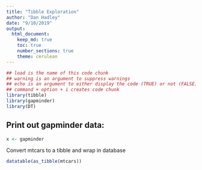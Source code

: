 ```yaml
---
title: "Tibble Exploration"
author: "Dan Hadley"
date: "9/10/2019"
output: 
  html_document:
    keep_md: true
    toc: true
    number_sections: true
    theme: cerulean
---
```


```r
## load is the name of this code chunk
## warning is an argument to suppress warnings
## echo is an argument to either display the code (TRUE) or not (FALSE) in the document
## command + option + i creates code chunk
library(tibble)
library(gapminder)
library(DT)
```

## Print out gapminder data:

```r
x <- gapminder
```

<!--This is a comment-->

Convert mtcars to a tibble and wrap in database
```r
datatable(as_tibble(mtcars))
```

